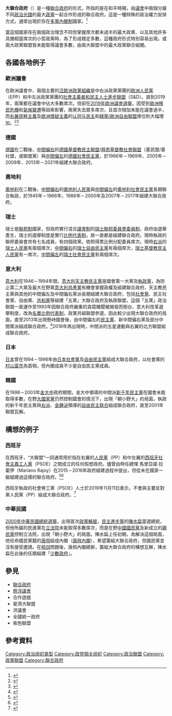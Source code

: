 {{redirect|左右共治|半總統制國家，總統和總理不同政黨的情形|換軌}}
{{政党政治}}
{{Politics}}
'''大聯合政府'''（{{lang-en|Grand coalition}}）是一種[[聯合政府|聯合政府]]的形式，所指的是在和平時期，由[[議會|議會]]中兩個分屬不同[[政治光譜|政治光譜]]的最大[[政黨|政黨]]一起合作形成的聯合政府。這是一種特殊的政治權力安排方式，通常出現於存在[[多黨制|多黨]][[內閣制|內閣制]]國家。<ref>{{cite book |author1=Rod Hague |author2=Martin Harrop |title=Comparative government and politics : an introduction |url=https://archive.org/details/comparativegover0000hagu_k8y4 |date=2010-03-02 |publisher=Palgrave Macmillan |isbn=978-0230231016 |page=[https://archive.org/details/comparativegover0000hagu_k8y4/page/330 330] |edition=8th, Revised |accessdate=2019-12-23 |language=en}}</ref>

當這個國家存在兩個政治理念不同但掌握席次都未過半的最大政黨、以及其他許多具備相當席次的小型政黨時，為了形成穩定多數，這種政府形式特別容易出現。或兩大政黨聯盟皆未能取得議會多數，由兩大聯盟中的最大政黨聯合組閣。

==各國各地例子==
===歐洲議會 ===
在歐洲議會中，兩個主要的[[歐洲議會黨團|泛歐洲政黨組織]]是中右派政黨黨團的[[歐洲人民黨|歐洲人民黨]]（EPP）和中左派政黨黨團的[[社會主義者和民主人士進步聯盟|社會主義者和民主人士進步聯盟]]（S&D）。直到2019年，兩黨都在議會中佔大多數席次。但卻在[[2019年歐洲議會選舉|2019年歐洲議會選舉]]，因受到[[歐洲移民危機|歐洲移民危機]]和[[氣候變遷|氣候變遷]]等因素影響，兩黨失去眾多席次，且首次相加未能在議會過半，而[[右翼民粹主義|右翼民粹主義]]及[[歐洲懷疑主義|歐洲懷疑主義]]的[[认同与民主|认同与民主]]和[[綠黨/歐洲自由聯盟|綠黨/歐洲自由聯盟]]席位則大幅增加。<ref>{{Cite web|title=2019歐洲議會大選：中間選票裂解，脫歐黨、綠黨與勒龐的強勢崛起|url=https://global.udn.com/global_vision/story/8662/3836527|accessdate=2019-12-23|last=聯合新聞網|work=轉角國際 udn Global|language=zh-TW|archive-date=2020-03-11|archive-url=https://web.archive.org/web/20200311202922/https://global.udn.com/global_vision/story/8662/3836527|dead-url=no}}</ref><ref>{{Cite web|title=馬克宏歐洲議會選舉敗給極右派，為何仍是歐盟政壇的最大贏家？|url=https://www.thenewslens.com/article/120373|accessdate=2019-12-23|date=2019-06-06|last=Europe（徐曉強）|first=Closer to|work=The News Lens 關鍵評論網|language=zh-TW|archive-date=2020-04-01|archive-url=https://web.archive.org/web/20200401210324/https://www.thenewslens.com/article/120373|dead-url=no}}</ref>

===德國===
{{主条目|大联合政府 (德国)}}
[[德國|德國]]在二戰後，[[中間偏右|中間偏右]]的[[德國基督教民主聯盟|德國基督教民主聯盟]]/[[拜恩基督教社會聯盟|拜恩基督教社會聯盟]]（基民盟/基社盟，或聯盟黨）與[[中間偏左|中間偏左]]的[[德國社會民主黨|德國社會民主黨]]，於1966年－1969年、2005年－2009年、2013年－2021年組建大聯合政府。

===奧地利===
[[奧地利|奧地利]]在二戰後，[[中間偏右|中間偏右]]的[[奧地利人民黨|奧地利人民黨]]與[[中間偏左|中間偏左]]的[[奧地利社會民主黨|奧地利社會民主黨]]長期聯合執政，於1945年－1966年，1986年－2000年及2007年－2017年組建大聯合政府。

===瑞士===
瑞士是[[聯邦制|聯邦制]]國家，但政府實行混合[[議會制|議會制]]的[[瑞士聯邦委員會|瑞士聯邦委員會]][[委員制|委員制]]，政府由選舉產生，瑞士的選舉制度是實行[[比例代表制|比例代表制]]，故一直都是組建聯合政府。現時執政的聯邦委員會共有七名成員，有四個政黨，依照得票比例分配委員席次。現時[[右派|右派]]的[[瑞士人民黨|瑞士人民黨]]有兩個席次，[[中間偏右|中間偏右]]的[[瑞士自由民主黨|瑞士自由民主黨]]有兩個席次，[[瑞士基督教民主人民黨|瑞士基督教民主人民黨]]有一席次，[[中間偏左|中間偏左]]的[[瑞士社會民主黨|瑞士社會民主黨]]有兩個席次。

===意大利===
[[意大利|意大利]]在1946－1994年間，[[意大利天主教民主黨|意大利天主教民主黨]]是國會第一大黨及[[執政黨|執政黨]]，為防止第二大黨及最大在野黨[[意大利共產黨|意大利共產黨]]有機會掌握政權及組建聯合政府，天主教民主黨與其他的中間偏左及中間偏右黨派長期組建大聯合政府，包括[[社會黨|社會黨]]、民主社會黨、自由黨、[[意大利共和黨|共和黨]]等組建「五黨」大聯合政府及執政聯盟，這個「五黨」政治聯盟一直運作至1993年因聯合政府嚴重的貪腐醜聞被揭發而倒台，意大利改革選舉制度，改為[[名單比例代表制|名單比例代表制]]，政黨共組聯盟參選，因此較少出現大聯合政府的局面。直至2013年出現懸峙國會後，由中間偏左的[[民主黨_(義大利)|民主黨]]、新中間偏右黨及部分中間黨派組成聯合政府。<ref>{{cite web |url=http://www.asahi.com/international/update/0428/TKY201304270736.html |title=イタリア大連立合意　「親ＥＵ」新内閣を発表 |work=Ovni.navi |accessdate=2019-12-23 |archive-url=https://web.archive.org/web/20131002203401/http://www.asahi.com/international/update/0428/TKY201304270736.html |archive-date=2013-10-02 |dead-url=yes |language=ja }}</ref>2018年再出現時，中間派的五星運動與右翼的北方聯盟組成聯合政府。

===日本===
[[日本|日本]]曾在1994－1996年由[[日本社會黨|日本社會黨]]及[[自由民主黨_(日本)|自由民主黨]]組成大聯合政府，以社會黨的[[村山富市|村山富市]]為首相，但內閣成員不少是自由民主黨成員。

===韓國===
在1998－2003年[[金大中|金大中]]政府期間，金大中領導的中間派[[民主黨_(大韓民國2000年)|新千年民主黨]]在國會未能取得多數，在野[[新世界黨|大國家黨]]仍然控制國會的情況下，出現「朝小野大」的局面。執政的新千年民主黨與[[右派|右派]]、[[金鍾泌|金鍾泌]]領導的[[自由民主联合|自由民主联合]]組成聯合政府，直至2001年聯盟瓦解。

== 構想的例子 ==
=== 西班牙 ===
在西班牙，“大聯盟”一詞通常用於指在右翼的[[人民党_(西班牙)|人民黨]]（PP）和中左翼的[[西班牙社会主义工人党|西班牙社會主義工人黨]]（PSOE）之間成立的任何假想政府。儘管由時任總理 馬里亞諾·拉霍伊（Mariano Rajoy）在2015－2016年政府組建過程中提出，但從未在國家一級組建過這樣的聯合政府。<ref>{{cite news |title=Mariano Rajoy pide una gran coalición y no descarta ofrecer ministerios a PSOE y Ciudadanos |url=https://www.eldiario.es/politica/Mariano-Rajoy-PSOE-Ciudadanos-Gobierno_0_467903488.html |accessdate=2019-12-23 |work=eldiario.es |date=2015-12-19 |language=es |archive-date=2020-01-02 |archive-url=https://web.archive.org/web/20200102002056/https://www.eldiario.es/politica/Mariano-Rajoy-PSOE-Ciudadanos-Gobierno_0_467903488.html |dead-url=no }}</ref><ref>{{cite news |title=Rajoy insiste en la gran coalición y ofrece la vicepresidencia al PSOE |url=https://www.elmundo.es/espana/2016/02/18/56c5be2fe2704e653a8b4580.html |accessdate=2019-12-23 |work=ELMUNDO |date=2016-02-18 |language=es |archive-date=2019-11-09 |archive-url=https://web.archive.org/web/20191109092729/https://www.elmundo.es/espana/2016/02/18/56c5be2fe2704e653a8b4580.html |dead-url=no }}</ref>

西班牙執政的社會勞工黨（PSOE）人士於2019年11月11日表示，不會與主要反對黨人民黨（PP）組成大聯合政府。<ref>{{cite news |author1=馬德里 |title=西班牙執政黨排除與人民黨組大聯合政府 |url=https://tw.news.yahoo.com/%E8%A5%BF%E7%8F%AD%E7%89%99%E5%9F%B7%E6%94%BF%E9%BB%A8%E6%8E%92%E9%99%A4%E8%88%87%E4%BA%BA%E6%B0%91%E9%BB%A8%E7%B5%84%E5%A4%A7%E8%81%AF%E5%90%88%E6%94%BF%E5%BA%9C-144015342.html |accessdate=2019-12-23 |work=Yahoo奇摩新聞 |agency=中央通訊社 |date=2019-11-11 |archive-date=2019-12-23 |archive-url=https://web.archive.org/web/20191223130040/https://tw.news.yahoo.com/%25E8%25A5%25BF%25E7%258F%25AD%25E7%2589%2599%25E5%259F%25B7%25E6%2594%25BF%25E9%25BB%25A8%25E6%258E%2592%25E9%2599%25A4%25E8%2588%2587%25E4%25BA%25BA%25E6%25B0%2591%25E9%25BB%25A8%25E7%25B5%2584%25E5%25A4%25A7%25E8%2581%25AF%25E5%2590%2588%25E6%2594%25BF%25E5%25BA%259C-144015342.html |dead-url=no }}</ref>
===中華民國===

[[2000年中華民國總統選舉|2000年中華民國總統選舉]]，出現首次[[政黨輪替|政黨輪替]]，[[民主進步黨|民主進步黨]]的[[陳水扁|陳水扁]]當選總統，但他所屬的民進黨在[[立法院|立法院]]未能取得多數席次，而是在野[[中國國民黨|中國國民黨]]及新成立的[[親民黨|親民黨]]控制立法院，出現「朝小野大」的局面。陳水扁上任初期，為解決這個局面，他任命國民黨籍的[[唐飛|唐飛]]組成內閣（[[唐飛內閣|唐飛內閣]]），希望籌組大聯合政府，但國民黨並沒有接受邀請。在[[核四|核四]]問題後，唐飛內閣總辭，籌組大聯合政府的構想瓦解，陳水扁在此後的任期組建「[[少數政府|少數政府]]」。

==參見==
* [[聯合政府|聯合政府]]
* [[懸浮議會|懸浮議會]]
* 合作遊戲
* 斐濟大聯盟
* 洪議會
* 全國統一政府
* 紫色聯盟
==參考資料==
{{Reflist}}

{{联盟光谱}}
[[Category:政治组织类型|Category:政治组织类型]]
[[Category:政党相关组织|Category:政党相关组织]]
[[Category:政治聯盟|Category:政治聯盟]]
[[Category:政黨聯盟|Category:政黨聯盟]]

[[Category:聯合政府|Category:聯合政府]]